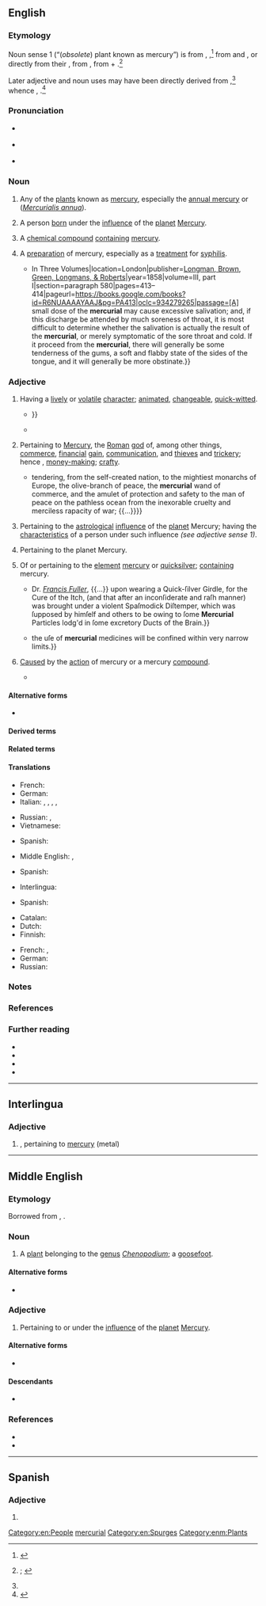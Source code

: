 ==English==
{{was wotd|2019|September|24}}

===Etymology===
{{multiple images
|direction = vertical
|image1 = Mercurialis annua 2005.07.11 11.37.49-p7110221.jpg
|caption1 = The [[annual mercury]] (''[[Mercurialis annua]]''), one of the varieties of mercurial ''(noun sense 1)''
|image2 = Ag2HgI4.png
|caption2 = A sample of a mercurial ''(noun sense 3)'', in this case a [[compound#Noun|compound]] with the [[molecular formula]] Ag{{sub|2}}HgI{{sub|4}}
|image3 = Drug jar for mercury pills, Italy, 1731-1770 Wellcome L0057163.jpg
|caption3 = An 18th-century [[jar#Noun|jar]] used for [[store#Verb|storing]] mercurials ''(noun sense 4)'' in the form of [[pill#Noun|pills]]{{ref|group=n|name=n1|From the collection of the {{w|Wellcome Library}} in [[London]], [[England]], UK.}}
}}

Noun sense 1 (“(''obsolete'') plant known as mercury”) is from {{inh|en|enm|mercurial}}, {{m|enm|mercuryal||a plant, probably the goosefoot (''Chenopodium''); (''possibly'') dog's mercury (''Mercurialis perennis'')}},<ref>{{R:MED Online|entry=mercuriāl|pos=n|id=MED27416|accessdate=5 May 2019}}</ref> from {{der|en|xno|mercurial}} and {{der|en|fro|mercurial}}, or directly from their {{glossary|etymon}} {{der|en|la|mercuriālis||a plant, probably annual mercury (''Mercurialis annua'')}}, from {{m|la|mercuriālis||pertaining to the Roman god Mercury|pos=adjective}}, from {{m|la|Mercurius||the Roman god Mercury}} + {{m|la|-ālis|pos=''suffix forming adjectives of relationship from nouns''}}.<ref name="OED">{{R:OED Online|pos=n.'' and ''adj|id=116691|date=September 2001|nodot=yes}}; {{R:Oxford Dictionaries Online}}</ref>

Later adjective and noun uses may have been directly derived from {{der|en|la|mercuriālis|pos=adjective}},<ref name="OED"/> whence {{cog|enm|mercurial}}, {{m|enm|Mercurial||under the astrological influence of the planet Mercury}}.<ref>{{R:MED Online|entry=Mercuriāl|pos=adj|id=MED27417|accessdate=5 May 2019}}</ref>

===Pronunciation===
* {{a|RP}} {{IPA|en|/məːˈkjʊə.ɹɪ.əl/}}
* {{a|GA}} {{IPA|en|/mɝˈkjʊ.ɹi.əl/|/-ˈkjɔ-/}}
* {{hyphenation|en|mer|cu|ri|al}}

===Noun===
{{en-noun}}

# {{lb|en|obsolete}} Any of the [[plant#Noun|plants]] known as [[mercury]], especially the [[annual mercury]] or {{vern|French mercury}} (''[[Mercurialis annua]]''). {{defdate|13th–17th c.}}
# {{lb|en|astrology}} A person [[born]] under the [[influence#Noun|influence]] of the [[planet]] [[Mercury]]. {{defdate|from 16th c.}}
# {{lb|en|chemistry}} A [[chemical compound]] [[contain]]ing [[mercury]].
# {{lb|en|medicine|historical}} A [[preparation]] of mercury, especially as a [[treatment]] for [[syphilis]]. {{defdate|from 17th c.}}
#* {{quote-book|en|author=James Copland|authorlink=James Copland (physician)|entry=POISONS—Poisoning—Poisoned—Symptoms and Treatment of|title=A Dictionary of Practical Medicine. {{...|Comprising General Pathology, the Nature and Treatment of Diseases, Morbid Structures, and the Disorders Especially Incidental to Climates, to the Sex, and to the Different Epochs of Life. With Numerous Prescriptions for the Medicines Recommended; a Classification of Diseases according to Pathological Principles; a Copious Bibliography, with References; and An Appendix of Approved Formulæ. The Whole Forming a Library of Pathology and Practical Medicine and a Digest of Medical Literature.}} In Three Volumes|location=London|publisher=[[w:Longman|Longman, Brown, Green, Longmans, & Roberts]]|year=1858|volume=III, part I|section=paragraph 580|pages=413–414|pageurl=https://books.google.com/books?id=R6NUAAAAYAAJ&pg=PA413|oclc=934279265|passage=[A] small dose of the '''mercurial''' may cause excessive salivation; and, if this discharge be attended by much soreness of throat, it is most difficult to determine whether the salivation is actually the result of the '''mercurial''', or merely symptomatic of the sore throat and cold. If it proceed from the '''mercurial''', there will generally be some tenderness of the gums, a soft and flabby state of the sides of the tongue, and it will generally be more obstinate.}}

===Adjective===
{{en-adj}}

# {{lb|en|comparable}} Having a [[lively]] or [[volatile]] [[character]]; [[animated#Adjective|animated]], [[changeable]], [[quick-witted]]. {{defdate|from 17th c.}}
#: {{synonyms|en|fickle|unpredictable}}
#: {{ux|en|his '''mercurial''' temperament}}
#* {{quote-book|en|author=Charles Walker|chapter=Of Her Birth, Education, and First Setting Out in the World|title=Authentick Memoirs of the Life Intrigues and Adventures of the Celebrated Sally Salisbury.{{nb...|With True Characters of Her Most Considerable Gallants.}}|location=London|publisher=[s.n.]|year=1723|pages=11–12|pageurl=https://books.google.com/books?id=-Z9bAAAAQAAJ&pg=PA12|oclc=519787262|passage=From the natural '''Mercurial''' Briskneſs of her &#91;{{w|Sally Salisbury}}'s&#93; Temper, a ſedentary Life had ever been her Averſion, wherefore ſhe rather choſe to follow the Fortunes of a ''Wheel-Barrow'', than thoſe of a ''Diſtaff''; {{...}}}}
#* {{quote-web|en|author=Rami G[eorge] Khouri|authorlink=Rami George Khouri|title=Lebanese Oligarchy Preserves Its Interests Once Again|url=https://www.aljazeera.com/indepth/opinion/2016/10/lebanese-oligarchy-preserves-interests-161021075017806.html|archiveurl=https://web.archive.org/web/20180801085952/https://www.aljazeera.com/indepth/opinion/2016/10/lebanese-oligarchy-preserves-interests-161021075017806.html|archivedate=1 August 2018|work={{w|Al Jazeera}}|date=22 October 2016|passage=Lebanon has shown once again that it is a land of dazzling deals and '''mercurial''' personalities, including in the realm of the national presidency itself.}}
# {{lb|en|not comparable|Ancient Rome|religion}} Pertaining to [[Mercury]], the [[Roman#Adjective|Roman]] [[god]] of, among other things, [[commerce]], [[financial#Adjective|financial]] [[gain#Noun|gain]], [[communication]], and [[thief|thieves]] and [[trickery]]; hence {{lb|en|comparable}}, [[money-making#Adjective|money-making]]; [[crafty]]. {{defdate|from 15th c.}}
#* {{quote-hansard|en|speaker={{w|John Quincey Adams}}|debate=Presentation of [[w:George Washington|Washington]]’s Sword and Franklin’s Staff|editors=[[w:Francis Preston Blair|[Francis Preston] Blair]] and [John C.] Rives|report=[[w:Congressional Record|The Congressional Globe:{{nb...|Containing Sketches of the Debates and Proceedings of the Third Session of the Twenty-seventh Congress.}}]]|house={{w|United States House of Representatives}}, 27th [[w:United States Congress|Congress]], 3rd session|location=Washington, D.C.|publisher=Published by Blair and Rives;{{nb...|printed at the Globe Office, for the editors.}}|date=8 February 1843|year_published=10 February 1843|volume=XII|issue=16|pages=254–255|pageurl=https://books.google.com/books?id=MXYOAAAAQAAJ&pg=PA255|oclc=244827502|passage=[[w:Benjamin Franklin|[Benjamin] Franklin]], the mechanic of his own fortune, {{...}} tendering, from the self-created nation, to the mightiest monarchs of Europe, the olive-branch of peace, the '''mercurial''' wand of commerce, and the amulet of protection and safety to the man of peace on the pathless ocean from the inexorable cruelty and merciless rapacity of war; {{...}}}}
# {{lb|en|not comparable|astrology}} Pertaining to the [[astrological]] [[influence#Noun|influence]] of the [[planet]] Mercury; having the [[characteristic#Noun|characteristics]] of a person under such influence ''(see adjective sense 1)''. {{defdate|from 16th c.}}
# {{lb|en|not comparable|astronomy}} Pertaining to the planet Mercury. {{defdate|from 14th c.}}
# {{lb|en|not comparable|chemistry}} Of or pertaining to the [[element]] [[mercury]] or [[quicksilver]]; [[contain]]ing mercury. {{defdate|from 16th c.}}
#* {{quote-book|en|author=T[homas] K[night]|title=A Critical Dissertation upon the Manner of the Preparation of Mercurial Medicines, and Their Operation on Human Bodies; particularly Those Most in Fashion:{{nb...|Also, a Demonstration that All the Methods hitherto Invented, in Order to Convey Quick-silver Internally into the Blood, Retaining Its Metalline Texture and Properties, have Proved Abortive. As also, a certain Method of Introducing the Same Metal in Its Essential or Native Dress into the Blood; and the Manner of It Mechanically Explain’d; not Publish’d before. Address’d to the Royal College of Physicians, London.}}|location=London|publisher=Printed for Harmen Noorthouck{{nb...|in Russel-Court, Bridges-Street, against the Chapel.}}|year=1734|page=52|pageurl=https://books.google.com/books?id=JxdgAAAAcAAJ&pg=PA52|oclc=14332927|passage={{...}} Dr. ''[[w:Francis Fuller the Younger|Francis Fuller]]'', {{...}} upon wearing a Quick-ſilver Girdle, for the Cure of the Itch, (and that after an inconſiderate and raſh manner) was brought under a violent Spaſmodick Diſtemper, which was ſupposed by himſelf and others to be owing to ſome '''Mercurial''' Particles lodg'd in ſome excretory Ducts of the Brain.}}
#* {{quote-book|en|author=Henry Saffory|title=The Inefficacy of All Mercurial Preparations in the Cure of Venereal and Scorbutic Disorders, Proved from Reason and Experience,{{nb...|To which are Added, a Dissertation on M. de Velnos’s Vegetable Syrup, which Radically Cures Every Species of the above Disorders; and an Accurate Analysis of that Medicine; Made by Order of the Marshall Duke de Biron, by Messrs. Rouelle and La Cassaigne, Professors of Chemistry at Paris.}}|location=London|publisher=Printed for the author; and sold by T. Evans,{{nb...|Pater-noster Row}}, and Mr. Southern,{{nb...|James’s Street.}}|year=1773|pages=31–32|pageurl=https://books.google.com/books?id=2VBpAAAAcAAJ&pg=PA31|oclc=81311187|passage=If to theſe we add the inconveniences inſeparable from '''mercurial''' preparations, and which are always the conſequences of their uſe; if we conſider the ſmall number of patients to whom mercury may be exhibited with ſafety, {{...}} the uſe of '''mercurial''' medicines will be confined within very narrow limits.}}
# {{lb|en|not comparable|medicine}} [[cause#Verb|Caused]] by the [[action]] of mercury or a mercury [[compound#Noun|compound]].
#* {{quote-book|en|author=Andrew Mathias|chapter=Section II. The Exciting Causes of the Mercurial Disease.|title=The Mercurial Disease. An Inquiry into the History and Nature of the Disease Produced in the Human Constitution by the Use of Mercury, with Observations on Its Connexion with the Lues Venerea|location=London|publisher=Printed for Becket and Porter,{{nb...|Pall Mall}}; [[w:John Murray (publisher)|John Murray]],{{nb...|Fleet-Street}}; and [[w:Joseph Johnson (publisher)|J[oseph] Johnson and Co.]],{{nb...|St. Paul’s Church-yard.}}|year=1810|page=84|pageurl=https://books.google.com/books?id=-tg_AAAAcAAJ&pg=PA84|oclc=931351039|passage=The last exciting cause of the '''mercurial''' ulcer, which I shall now mention, is the use of the knife or of the caustic, during a mercurial course, to wounds made or enlarged at this time; for the great additional irritation, which the operation must produce, disposes such wounds to take on easily the '''mercurial''' disease.}}

====Alternative forms====
* {{sense|pertaining to the Roman god Mercury or planet Mercury}} {{l|en|Mercurial}}

====Derived terms====
{{col3|en|mercurial eczema|mercurial finger|mercurial glossitis|mercurial ointment|mercurial phosphorus|mercurial pneumatic trough|mercurial rash|mercurial trough|[[mercurialisation]], [[mercurialization]]|[[mercurialise]], [[mercurialize]]|mercurialism|mercurialist|mercuriality|mercurially|organomercurial}}

====Related terms====
{{col3|en|mercuric|mercury|Mercury}}

====Translations====
{{trans-top-also|having a lively or volatile character|animated|changeable|quick-witted}}
* French: {{t+|fr|lunatique}}
* German: {{t+|de|sprunghaft}}
* Italian: {{t+|it|incostante|m|f}}, {{t+|it|lunatico|m}}, {{t+|it|lunatica|f}}, {{t+|it|mutevole|m|f}}, {{t+|it|volubile|m|f}}
{{trans-mid}}
* Russian: {{t+|ru|сообрази́тельный|m}}, {{t+|ru|нахо́дчивый|m}}
* Vietnamese: {{t+|vi|lanh lợi}}
{{trans-bottom}}

{{trans-top|pertaining to the Roman god Mercury}}
* Spanish: {{t+|es|mercurial|m|f}}
{{trans-mid}}
{{trans-bottom}}

{{trans-top|pertaining to the astrological influence of the planet Mercury}}
* Middle English: {{t|enm|mercurial}}, {{t|enm|Mercurial}}
{{trans-mid}}
{{trans-bottom}}

{{trans-top|pertaining to the planet Mercury}}
* Spanish: {{t+|es|mercurial|m|f}}
{{trans-mid}}
{{trans-bottom}}

{{trans-top|of or pertaining to the element mercury}}
* Interlingua: {{t|ia|mercurial}}
{{trans-mid}}
* Spanish: {{t+|es|mercurial|m|f}}
{{trans-bottom}}

{{trans-top|containing the element mercury}}
* Catalan: {{t+|ca|mercurial}}
* Dutch: {{t|nl|kwikhoudend}}
* Finnish: {{t|fi|elohopeapitoinen}}
{{trans-mid}}
* French: {{t+|fr|mercuriel|m}}, {{t+|fr|mercurielle|f}}
* German: {{t+|de|quecksilberhaltig}}
* Russian: {{t+|ru|рту́тный|m}}
{{trans-bottom}}

{{trans-top|caused by the action of mercury or a mercury compound}}
{{trans-mid}}
{{trans-bottom}}

===Notes===
<references group="n"/>

===References===
<references />

===Further reading===
* {{pedia|Mercurialis (plant)}}
* {{pedia|mercury (element)}}
* {{pedia|Mercury (mythology)}}
* {{pedia|Mercury (planet)}}

[[Category:en:People]]
[[Category:en:Planets of the Solar System| mercurial]]
[[Category:en:Spurges]]

----

==Interlingua==

===Adjective===
{{ia-adj|-}}

# {{l|en|mercurial}}, pertaining to [[mercury]] (metal)

----

==Middle English==

===Etymology===
Borrowed from {{bor|enm|la|mercuriālis}}, {{m|la|Mercuriālis||pertaining to the Roman god Mercury}}.

===Noun===
{{enm-noun|-}}

# {{lb|enm|botany}} A [[plant#Noun|plant]] belonging to the [[genus]] ''[[Chenopodium]]''; a [[goosefoot]].
#: {{synonyms|enm|mercurie}}

====Alternative forms====
* {{alter|enm|mercuriale}}

===Adjective===
{{enm-adj}}

# {{lb|enm|astrology|astronomy}} Pertaining to or under the [[influence#Noun|influence]] of the [[planet]] [[Mercury]].

====Alternative forms====
* {{l|enm|Mercurial}}

====Descendants====
* {{desc|en|mercurial}}

===References===
* {{R:MED Online|entry=mercuriāl|pos=n|id=MED27416|accessdate=5 May 2019}}
* {{R:MED Online|entry=Mercuriāl|pos=adj|id=MED27417|accessdate=5 May 2019}}

[[Category:enm:Plants]]

----

==Spanish==

===Adjective===
{{es-adj|pl=mercuriales}}

# {{l|en|mercurial}}